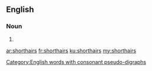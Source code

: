 ==English==

===Noun===
{{head|en}}

# {{plural of|shorthair}}

[[Category:English words with consonant pseudo-digraphs]]

[[ar:shorthairs]]
[[fr:shorthairs]]
[[ku:shorthairs]]
[[my:shorthairs]]